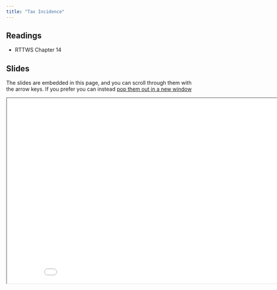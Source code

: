 ```yaml
---
title: "Tax Incidence"
---
```



## Readings

- RTTWS Chapter 14

## Slides

The slides are embedded in this page, and you can scroll through them with the arrow keys.  If you prefer you can instead <a href="/slides/intro/index.html" target="_blank">pop them out in a new window</a>


<div>

```{=html}
<p align="center"><iframe width="890" height="500" class="slide-deck" src="/slides/incidence/"></iframe></p>
```

</div>






